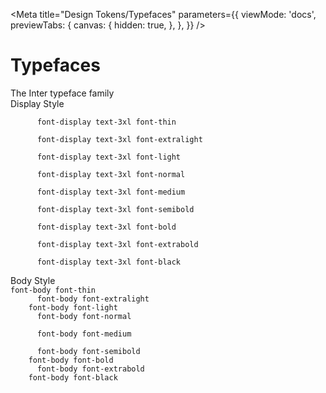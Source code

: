 
<Meta
  title="Design Tokens/Typefaces"
  parameters={{
    viewMode: 'docs',
    previewTabs: {
      canvas: {
        hidden: true,
      },
    },
  }}
/>

# Typefaces

<div class="mb-8">
  <outline-heading level="h2" level-size="5xl" level-style="thin" class="mb-10">
    The Inter typeface family
  </outline-heading>
</div>

<div class="border-outline-light-gray my-4 border-b pb-4">
  <outline-heading level="h3" level-size="3xl" level-style="normal">
    Display Style
  </outline-heading>
</div>

<Canvas>
  <div>
    <code class="mb-2 block font-display text-3xl font-thin lg:mb-4">
      font-display text-3xl font-thin
    </code>
    <code class="mb-2 block font-display text-3xl font-extralight lg:mb-4">
      font-display text-3xl font-extralight
    </code>
    <code class="mb-2 block font-display text-3xl font-light lg:mb-4">
      font-display text-3xl font-light
    </code>
    <code class="mb-2 block font-display text-3xl font-normal lg:mb-4">
      font-display text-3xl font-normal
    </code>
    <code class="mb-2 block font-display text-3xl font-medium lg:mb-4">
      font-display text-3xl font-medium
    </code>
    <code class="mb-2 block font-display text-3xl font-semibold lg:mb-4">
      font-display text-3xl font-semibold
    </code>
    <code class="mb-2 block font-display text-3xl font-bold lg:mb-4">
      font-display text-3xl font-bold
    </code>
    <code class="mb-2 block font-display text-3xl font-extrabold lg:mb-4">
      font-display text-3xl font-extrabold
    </code>
    <code class="mb-2 block font-display text-3xl font-black lg:mb-4">
      font-display text-3xl font-black
    </code>
  </div>
</Canvas>

<div class="border-outline-light-gray my-4 border-b pb-4">
  <outline-heading level="h3" level-size="3xl" level-style="normal">
    Body Style
  </outline-heading>
</div>

<Canvas>
  <div>
    <code class="block font-body font-thin lg:mb-2">font-body font-thin</code>
    <code class="block font-body font-extralight lg:mb-2">
      font-body font-extralight
    </code>
    <code class="block font-body font-light lg:mb-2">font-body font-light</code>
    <code class="block font-body font-normal lg:mb-2">
      font-body font-normal
    </code>
    <code class="block font-body font-medium lg:mb-2">
      font-body font-medium
    </code>
    <code class="block font-body font-semibold lg:mb-2">
      font-body font-semibold
    </code>
    <code class="block font-body font-bold lg:mb-2">font-body font-bold</code>
    <code class="block font-body font-extrabold lg:mb-2">
      font-body font-extrabold
    </code>
    <code class="block font-body font-black lg:mb-2">font-body font-black</code>
  </div>
</Canvas>
